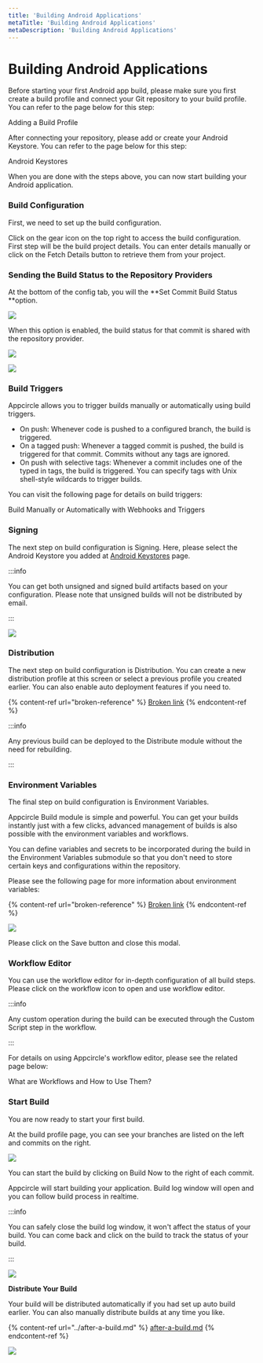 ```yaml
---
title: 'Building Android Applications'
metaTitle: 'Building Android Applications'
metaDescription: 'Building Android Applications'
---
```



# Building Android Applications

Before starting your first Android app build, please make sure you first create a build profile and connect your Git repository to your build profile. You can refer to the page below for this step:

<ContentRef url="build/adding-a-build-profile">Adding a Build Profile</ContentRef>

After connecting your repository, please add or create your Android Keystore. You can refer to the page below for this step:

<ContentRef url="../signing-identities/android-keystores">Android Keystores</ContentRef>

When you are done with the steps above, you can now start building your Android application.

### Build Configuration

First, we need to set up the build configuration.

Click on the gear icon on the top right to access the build configuration. First step will be the build project details. You can enter details manually or click on the Fetch Details button to retrieve them from your project.

### Sending the Build Status to the Repository Providers

At the bottom of the config tab, you will the **Set Commit Build Status **option.

![](<../../assets/image (8).png>)

When this option is enabled, the build status for that commit is shared with the repository provider.&#x20;

![](<../../assets/image (213).png>)

![](../../assets/appcircle-github-commit-status-pass.png)

### Build Triggers

Appcircle allows you to trigger builds manually or automatically using build triggers.

- On push: Whenever code is pushed to a configured branch, the build is triggered.
- On a tagged push: Whenever a tagged commit is pushed, the build is triggered for that commit. Commits without any tags are ignored.
- On push with selective tags: Whenever a commit includes one of the typed in tags, the build is triggered. You can specify tags with Unix shell-style wildcards to trigger builds.

You can visit the following page for details on build triggers:

<ContentRef url="../build-manually-or-with-triggers">
  Build Manually or Automatically with Webhooks and Triggers
</ContentRef>

###

### Signing

The next step on build configuration is Signing. Here, please select the Android Keystore you added at [Android Keystores](../../signing-identities/android-keystores.md) page.

:::info

You can get both unsigned and signed build artifacts based on your configuration. Please note that unsigned builds will not be distributed by email.

:::

![](../../assets/android-config.png)

###

### Distribution

The next step on build configuration is Distribution. You can create a new distribution profile at this screen or select a previous profile you created earlier. You can also enable auto deployment features if you need to.

{% content-ref url="broken-reference" %}
[Broken link](broken-reference)
{% endcontent-ref %}

:::info

Any previous build can be deployed to the Distribute module without the need for rebuilding.

:::

###

### Environment Variables

The final step on build configuration is Environment Variables.&#x20;

Appcircle Build module is simple and powerful. You can get your builds instantly just with a few clicks, advanced management of builds is also possible with the environment variables and workflows.

You can define variables and secrets to be incorporated during the build in the Environment Variables submodule so that you don't need to store certain keys and configurations within the repository.

Please see the following page for more information about environment variables:

{% content-ref url="broken-reference" %}
[Broken link](broken-reference)
{% endcontent-ref %}

![](../../assets/android-env.png)

Please click on the Save button and close this modal.

###

### Workflow Editor

You can use the workflow editor for in-depth configuration of all build steps. Please click on the workflow icon to open and use workflow editor.

:::info

Any custom operation during the build can be executed through the Custom Script step in the workflow.

:::

For details on using Appcircle's workflow editor, please see the related page below:

<ContentRef url="../workflows/why-to-use-workflows">What are Workflows and How to Use Them?</ContentRef>

###

### Start Build

You are now ready to start your first build.

At the build profile page, you can see your branches are listed on the left and commits on the right.&#x20;

![](../../assets/android-build.png)

You can start the build by clicking on Build Now to the right of each commit.

Appcircle will start building your application. Build log window will open and you can follow build process in realtime.

:::info

You can safely close the build log window, it won't affect the status of your build. You can come back and click on the build to track the status of your build.

:::

![](../../assets/04-18-Build-Building.jpg)

**Distribute Your Build**

Your build will be distributed automatically if you had set up auto build earlier. You can also manually distribute builds at any time you like.

{% content-ref url="../after-a-build.md" %}
[after-a-build.md](../after-a-build.md)
{% endcontent-ref %}

![](../../assets/android-distribute.png)

